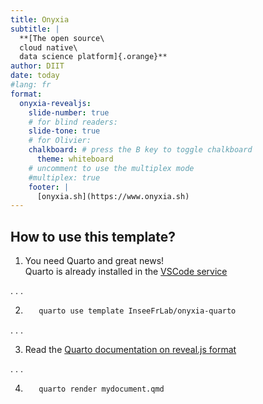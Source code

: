 ```yaml
---
title: Onyxia
subtitle: |
  **[The open source\
  cloud native\
  data science platform]{.orange}**
author: DIIT
date: today
#lang: fr
format:
  onyxia-revealjs:
    slide-number: true
    # for blind readers:
    slide-tone: true
    # for Olivier:
    chalkboard: # press the B key to toggle chalkboard
      theme: whiteboard
    # uncomment to use the multiplex mode
    #multiplex: true
    footer: |
      [onyxia.sh](https://www.onyxia.sh)
---
```


## How to use this template?

1. You need Quarto and great news!  
   Quarto is already installed in the
   [VSCode service](https://datalab.sspcloud.fr/launcher/inseefrlab-helm-charts-datascience/vscode?autoLaunch=true)

. . .

2. ``` bash
   quarto use template InseeFrLab/onyxia-quarto
   ```

. . .

3. Read the [Quarto documentation on reveal.js format](https://quarto.org/docs/presentations/revealjs/)

. . .

4. ``` bash
   quarto render mydocument.qmd
   ```